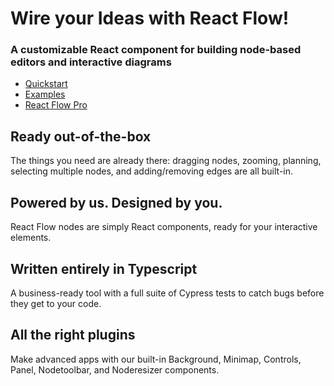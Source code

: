 # Wire your Ideas with React Flow!

### A customizable React component for building node-based editors and interactive diagrams

- [Quickstart](/react-flow/docs)
- [Examples](/react-flow/examples)
- [React Flow Pro](/react-flow/pro)

## Ready out-of-the-box

The things you need are already there: dragging nodes, zooming, planning, selecting multiple nodes, and adding/removing edges are all built-in.

## Powered by us. Designed by you.

React Flow nodes are simply React components, ready for your interactive elements.

## Written entirely in Typescript

A business-ready tool with a full suite of Cypress tests to catch bugs before they get to your code.

## All the right plugins

Make advanced apps with our built-in Background, Minimap, Controls, Panel, Nodetoolbar, and Noderesizer components.
